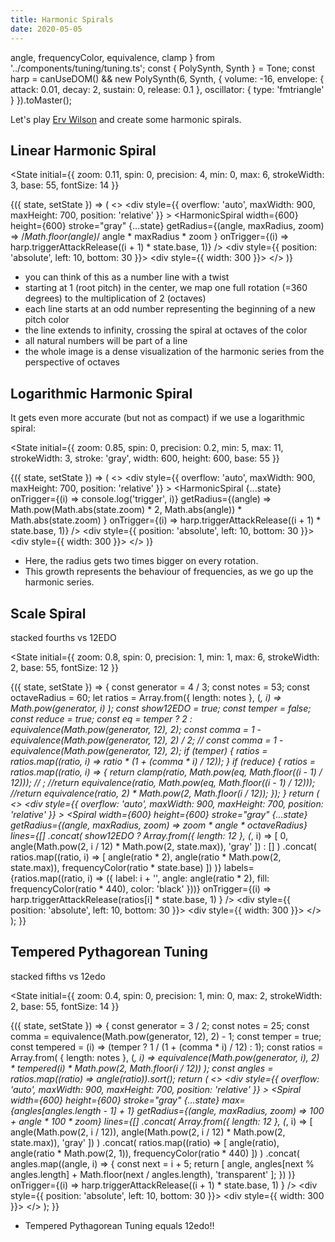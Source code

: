 ```yaml
---
title: Harmonic Spirals
date: 2020-05-05
---
```


  angle,
  frequencyColor,
  equivalence,
  clamp
} from '../components/tuning/tuning.ts';
const { PolySynth, Synth } = Tone;
const harp =
  canUseDOM() &&
  new PolySynth(6, Synth, {
    volume: -16,
    envelope: { attack: 0.01, decay: 2, sustain: 0, release: 0.1 },
    oscillator: { type: 'fmtriangle' }
  }).toMaster();

Let's play [Erv Wilson](http://www.anaphoria.com/harm-subharm.pdf) and create some harmonic spirals.

## Linear Harmonic Spiral

<State
  initial={{
    zoom: 0.11,
    spin: 0,
    precision: 4,
    min: 0,
    max: 6,
    strokeWidth: 3,
    base: 55,
    fontSize: 14
  }}
>
  {({ state, setState }) => (
    <>
      <div
        style={{
          overflow: 'auto',
          maxWidth: 900,
          maxHeight: 700,
          position: 'relative'
        }}
      >
        <HarmonicSpiral
          width={600}
          height={600}
          stroke="gray"
          {...state}
          getRadius={(angle, maxRadius, zoom) =>
            /*Math.floor(angle)*/ angle * maxRadius * zoom
          }
          onTrigger={(i) => harp.triggerAttackRelease((i + 1) * state.base, 1)}
        />
        <div style={{ position: 'absolute', left: 10, bottom: 30 }}>
          <SimplePopover placement="left-start">
            <div style={{ width: 300 }}>
              <SpiralSettings state={state} setState={setState} />
            </div>
          </SimplePopover>
        </div>
      </div>
    </>
  )}
</State>

- you can think of this as a number line with a twist
- starting at 1 (root pitch) in the center, we map one full rotation (=360 degrees) to the multiplication of 2 (octaves)
- each line starts at an odd number representing the beginning of a new pitch color
- the line extends to infinity, crossing the spiral at octaves of the color
- all natural numbers will be part of a line
- the whole image is a dense visualization of the harmonic series from the perspective of octaves

## Logarithmic Harmonic Spiral

It gets even more accurate (but not as compact) if we use a logarithmic spiral:

<State
  initial={{
    zoom: 0.85,
    spin: 0,
    precision: 0.2,
    min: 5,
    max: 11,
    strokeWidth: 3,
    stroke: 'gray',
    width: 600,
    height: 600,
    base: 55
  }}
>
  {({ state, setState }) => (
    <>
      <div
        style={{
          overflow: 'auto',
          maxWidth: 900,
          maxHeight: 700,
          position: 'relative'
        }}
      >
        <HarmonicSpiral
          {...state}
          onTrigger={(i) => console.log('trigger', i)}
          getRadius={(angle) =>
            Math.pow(Math.abs(state.zoom) * 2, Math.abs(angle)) *
            Math.abs(state.zoom)
          }
          onTrigger={(i) => harp.triggerAttackRelease((i + 1) * state.base, 1)}
        />
        <div style={{ position: 'absolute', left: 10, bottom: 30 }}>
          <SimplePopover placement="left-start">
            <div style={{ width: 300 }}>
              <SpiralSettings
                state={state}
                setState={setState}
                disableZoom={true}
              />
            </div>
          </SimplePopover>
        </div>
      </div>
    </>
  )}
</State>

- Here, the radius gets two times bigger on every rotation.
- This growth represents the behaviour of frequencies, as we go up the harmonic series.

## Scale Spiral

stacked fourths vs 12EDO

<State
  initial={{
    zoom: 0.8,
    spin: 0,
    precision: 1,
    min: 1,
    max: 6,
    strokeWidth: 2,
    base: 55,
    fontSize: 12
  }}
>
  {({ state, setState }) => {
    const generator = 4 / 3;
    const notes = 53;
    const octaveRadius = 60;
    let ratios = Array.from({ length: notes }, (_, i) =>
      Math.pow(generator, i)
    );
    const show12EDO = true;
    const temper = false;
    const reduce = true;
    const eq = temper ? 2 : equivalence(Math.pow(generator, 12), 2);
    const comma = 1 - equivalence(Math.pow(generator, 12), 2) / 2;
    // const comma = 1 - equivalence(Math.pow(generator, 12), 2);
    if (temper) {
      ratios = ratios.map((ratio, i) => ratio * (1 + (comma * i) / 12));
    }
    if (reduce) {
      ratios = ratios.map((ratio, i) => {
        return clamp(ratio, Math.pow(eq, Math.floor((i - 1) / 12))); // ;
        //return equivalence(ratio, Math.pow(eq, Math.floor((i - 1) / 12)));
        //return equivalence(ratio, 2) * Math.pow(2, Math.floor(i / 12));
      });
    }
    return (
      <>
        <div
          style={{
            overflow: 'auto',
            maxWidth: 900,
            maxHeight: 700,
            position: 'relative'
          }}
        >
          <Spiral
            width={600}
            height={600}
            stroke="gray"
            {...state}
            getRadius={(angle, maxRadius, zoom) => zoom * angle * octaveRadius}
            lines={[]
              .concat(
                show12EDO
                  ? Array.from({ length: 12 }, (_, i) => [
                      0,
                      angle(Math.pow(2, i / 12) * Math.pow(2, state.max)),
                      'gray'
                    ])
                  : []
              )
              .concat(
                ratios.map((ratio, i) => [
                  angle(ratio * 2),
                  angle(ratio * Math.pow(2, state.max)),
                  frequencyColor(ratio * state.base)
                ])
              )}
            labels={ratios.map((ratio, i) => ({
              label: i + '',
              angle: angle(ratio * 2),
              fill: frequencyColor(ratio * 440),
              color: 'black'
            }))}
            onTrigger={(i) =>
              harp.triggerAttackRelease(ratios[i] * state.base, 1)
            }
          />
          <div style={{ position: 'absolute', left: 10, bottom: 30 }}>
            <SimplePopover placement="left-start">
              <div style={{ width: 300 }}>
                <SpiralSettings state={state} setState={setState} />
              </div>
            </SimplePopover>
          </div>
        </div>
      </>
    );
  }}
</State>

## Tempered Pythagorean Tuning

stacked fifths vs 12edo

<State
  initial={{
    zoom: 0.4,
    spin: 0,
    precision: 1,
    min: 0,
    max: 2,
    strokeWidth: 2,
    base: 55,
    fontSize: 14
  }}
>
  {({ state, setState }) => {
    const generator = 3 / 2;
    const notes = 25;
    const comma = equivalence(Math.pow(generator, 12), 2) - 1;
    const temper = true;
    const tempered = (i) => (temper ? 1 / (1 + (comma * i) / 12) : 1);
    const ratios = Array.from(
      { length: notes },
      (_, i) =>
        equivalence(Math.pow(generator, i), 2) *
        tempered(i) *
        Math.pow(2, Math.floor(i / 12))
    );
    const angles = ratios.map((ratio) => angle(ratio)).sort();
    return (
      <>
        <div
          style={{
            overflow: 'auto',
            maxWidth: 900,
            maxHeight: 700,
            position: 'relative'
          }}
        >
          <Spiral
            width={600}
            height={600}
            stroke="gray"
            {...state}
            max={angles[angles.length - 1] + 1}
            getRadius={(angle, maxRadius, zoom) => 100 + angle * 100 * zoom}
            lines={[]
              .concat(
                Array.from({ length: 12 }, (_, i) => [
                  angle(Math.pow(2, i / 12)),
                  angle(Math.pow(2, i / 12) * Math.pow(2, state.max)),
                  'gray'
                ])
              )
              .concat(
                ratios.map((ratio) => [
                  angle(ratio),
                  angle(ratio * Math.pow(2, 1)),
                  frequencyColor(ratio * 440)
                ])
              )
              .concat(
                angles.map((angle, i) => {
                  const next = i + 5;
                  return [
                    angle,
                    angles[next % angles.length] +
                      Math.floor(next / angles.length),
                    'transparent'
                  ];
                })
              )}
            onTrigger={(i) =>
              harp.triggerAttackRelease((i + 1) * state.base, 1)
            }
          />
          <div style={{ position: 'absolute', left: 10, bottom: 30 }}>
            <SimplePopover placement="left-start">
              <div style={{ width: 300 }}>
                <SpiralSettings state={state} setState={setState} />
              </div>
            </SimplePopover>
          </div>
        </div>
      </>
    );
  }}
</State>

- Tempered Pythagorean Tuning equals 12edo!!
